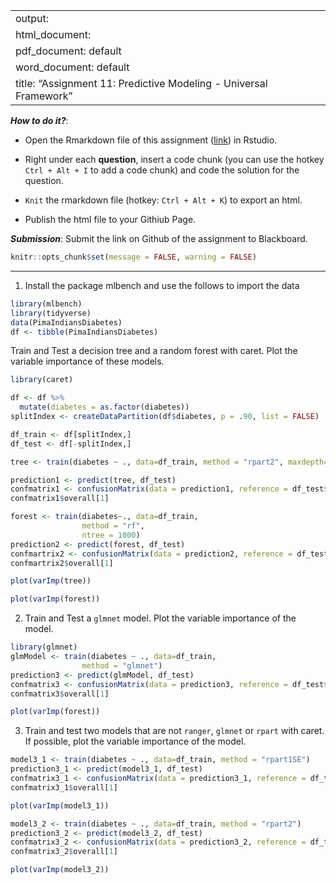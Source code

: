
---
output: 
  html_document:
  pdf_document: default
  word_document: default
title: "Assignment 11: Predictive Modeling - Universal Framework"
---

***How to do it?***: 

- Open the Rmarkdown file of this assignment ([link](assignment11.Rmd)) in Rstudio. 

- Right under each **question**, insert  a code chunk (you can use the hotkey `Ctrl + Alt + I` to add a code chunk) and code the solution for the question. 

- `Knit` the rmarkdown file (hotkey: `Ctrl + Alt + K`) to export an html.  

-  Publish the html file to your Githiub Page. 

***Submission***: Submit the link on Github of the assignment to Blackboard.

```r
knitr::opts_chunk$set(message = FALSE, warning = FALSE)
```


-------

1. Install the package mlbench and use the follows to import the data

```r
library(mlbench)
library(tidyverse)
data(PimaIndiansDiabetes)
df <- tibble(PimaIndiansDiabetes)
```

Train and Test a decision tree and a random forest with caret. Plot the variable importance of these models.

```r
library(caret)

df <- df %>%
  mutate(diabetes = as.factor(diabetes))
splitIndex <- createDataPartition(df$diabetes, p = .90, list = FALSE)

df_train <- df[splitIndex,]
df_test <- df[-splitIndex,]
```

```r
tree <- train(diabetes ~ ., data=df_train, method = "rpart2", maxdepth=3)

prediction1 <- predict(tree, df_test)
confmatrix1 <- confusionMatrix(data = prediction1, reference = df_test$diabetes)
confmatrix1$overall[1]
```
```r
forest <- train(diabetes~., data=df_train, 
                method = "rf",
                ntree = 1000) 
prediction2 <- predict(forest, df_test)
confmartrix2 <- confusionMatrix(data = prediction2, reference = df_test$diabetes)
confmartrix2$overall[1]
```

```r
plot(varImp(tree))
```

```r
plot(varImp(forest))
```

2. Train and Test a `glmnet` model. Plot the variable importance of the model.

```r
library(glmnet)
glmModel <- train(diabetes ~ ., data=df_train, 
                method = "glmnet")
prediction3 <- predict(glmModel, df_test)
confmatrix3 <- confusionMatrix(data = prediction3, reference = df_test$diabetes)
confmatrix3$overall[1]
```

```r
plot(varImp(forest))
```

3. Train and test two models that are not `ranger`, `glmnet` or `rpart`  with caret. If possible, plot the variable importance of the model.

```r
model3_1 <- train(diabetes ~ ., data=df_train, method = "rpart1SE")
prediction3_1 <- predict(model3_1, df_test)
confmatrix3_1 <- confusionMatrix(data = prediction3_1, reference = df_test$diabetes)
confmatrix3_1$overall[1]
```

```r
plot(varImp(model3_1))
```

```r
model3_2 <- train(diabetes ~ ., data=df_train, method = "rpart2")
prediction3_2 <- predict(model3_2, df_test)
confmatrix3_2 <- confusionMatrix(data = prediction3_2, reference = df_test$diabetes)
confmatrix3_2$overall[1]
```

```r
plot(varImp(model3_2))
```

